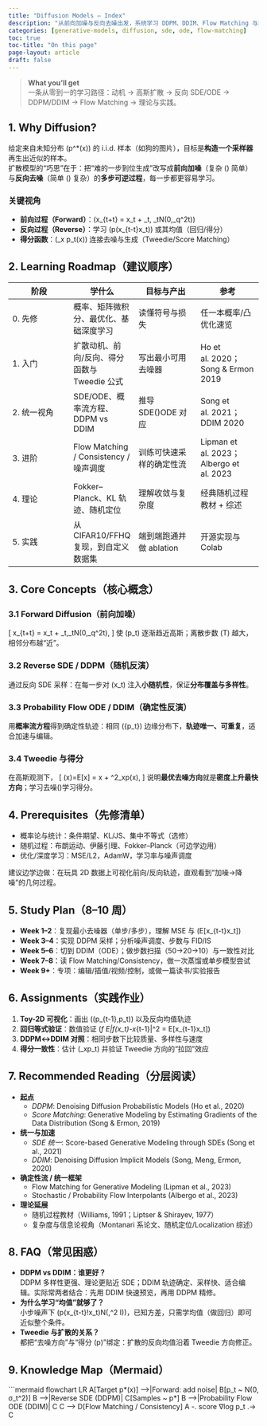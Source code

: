 ```yaml
---
title: "Diffusion Models — Index"
description: "从前向加噪与反向去噪出发，系统学习 DDPM、DDIM、Flow Matching 与理论基础。"
categories: [generative-models, diffusion, sde, ode, flow-matching]
toc: true
toc-title: "On this page"
page-layout: article
draft: false
---
```


> **What you’ll get**  
> 一条从零到一的学习路径：动机 → 高斯扩散 → 反向 SDE/ODE → DDPM/DDIM → Flow Matching → 理论与实践。

## 1. Why Diffusion?
给定来自未知分布 \(p^*(x)\) 的 i.i.d. 样本（如狗的图片），目标是**构造一个采样器**再生出近似的样本。  
扩散模型的“巧思”在于：把“难的一步到位生成”改写成**前向加噪**（复杂 \(\to\) 简单）与**反向去噪**（简单 \(\to\) 复杂）的**多步可逆过程**，每一步都更容易学习。

::: callout-note
### 关键视角
- **前向过程（Forward）**：\(x_{t+\Delta t} = x_t + \eta_t,\ \eta_t\sim\mathcal N(0,\sigma_q^2\Delta t)\)  
- **反向过程（Reverse）**：学习 \(p(x_{t-\Delta t}\mid x_t)\) 或其均值（回归/得分）  
- **得分函数**：\(\nabla_x \log p_t(x)\) 连接去噪与生成（Tweedie/Score Matching）
:::

## 2. Learning Roadmap（建议顺序）
| 阶段 | 学什么 | 目标与产出 | 参考 |
|---|---|---|---|
| 0. 先修 | 概率、矩阵微积分、最优化、基础深度学习 | 读懂符号与损失 | 任一本概率/凸优化速览 |
| 1. 入门 | 扩散动机、前向/反向、得分函数与 Tweedie 公式 | 写出最小可用去噪器 | Ho et al. 2020；Song & Ermon 2019 |
| 2. 统一视角 | SDE/ODE、概率流方程、DDPM vs DDIM | 推导 SDE\(\leftrightarrow\)ODE 对应 | Song et al. 2021；DDIM 2020 |
| 3. 进阶 | Flow Matching / Consistency / 噪声调度 | 训练可快速采样的确定性流 | Lipman et al. 2023；Albergo et al. 2023 |
| 4. 理论 | Fokker–Planck、KL 轨迹、随机定位 | 理解收敛与复杂度 | 经典随机过程教材 + 综述 |
| 5. 实践 | 从 CIFAR10/FFHQ 复现，到自定义数据集 | 端到端跑通并做 ablation | 开源实现与 Colab |

## 3. Core Concepts（核心概念）
### 3.1 Forward Diffusion（前向加噪）
\[
x_{t+\Delta t} = x_t + \eta_t,\quad \eta_t\sim\mathcal N(0,\sigma_q^2\Delta t),
\]
使 \(p_t\) 逐渐趋近高斯；离散步数 \(T\) 越大，相邻分布越“近”。

### 3.2 Reverse SDE / DDPM（随机反演）
通过反向 SDE 采样：在每一步对 \(x_t\) 注入**小随机性**，保证**分布覆盖与多样性**。

### 3.3 Probability Flow ODE / DDIM（确定性反演）
用**概率流方程**得到确定性轨迹：相同 \(\{p_t\}\) 边缘分布下，**轨迹唯一、可重复**，适合加速与编辑。

### 3.4 Tweedie 与得分
在高斯观测下，
\[
\hat\theta(x)=\mathbb E[\theta\mid x] = x + \sigma^2\nabla_x\log p(x),
\]
说明**最优去噪方向**就是**密度上升最快方向**；学习去噪\(\Leftrightarrow\)学习得分。

## 4. Prerequisites（先修清单）
- 概率论与统计：条件期望、KL/JS、集中不等式（选修）
- 随机过程：布朗运动、伊藤引理、Fokker–Planck（可边学边用）
- 优化/深度学习：MSE/L2，AdamW，学习率与噪声调度

::: callout-tip
建议边学边做：在玩具 2D 数据上可视化前向/反向轨迹，直观看到“加噪→降噪”的几何过程。
:::

## 5. Study Plan（8–10 周）
- **Week 1–2**：复现最小去噪器（单步/多步），理解 MSE 与 \(\mathbb E[x_{t-\Delta t}\mid x_t]\)  
- **Week 3–4**：实现 DDPM 采样；分析噪声调度、步数与 FID/IS  
- **Week 5–6**：切到 DDIM（ODE）；做步数扫描（50→20→10）与一致性对比  
- **Week 7–8**：读 Flow Matching/Consistency，做一次蒸馏或单步模型尝试  
- **Week 9+**：专项：编辑/插值/视频/控制，或做一篇读书/实验报告

## 6. Assignments（实践作业）
1. **Toy-2D 可视化**：画出 \((p_{t-1},p_t)\) 以及反向均值轨迹  
2. **回归等式验证**：数值验证 \(\arg\min_f \mathbb E\|f(x_t)-x_{t-1}\|^2 = \mathbb E[x_{t-1}\mid x_t]\)  
3. **DDPM↔DDIM 对照**：相同步数下比较质量、多样性与速度  
4. **得分一致性**：估计 \(\nabla_x\log p_t\) 并验证 Tweedie 方向的“拉回”效应

## 7. Recommended Reading（分层阅读）
- **起点**  
  - *DDPM*: Denoising Diffusion Probabilistic Models (Ho et al., 2020)  
  - *Score Matching*: Generative Modeling by Estimating Gradients of the Data Distribution (Song & Ermon, 2019)  
- **统一与加速**  
  - *SDE 统一*: Score-based Generative Modeling through SDEs (Song et al., 2021)  
  - *DDIM*: Denoising Diffusion Implicit Models (Song, Meng, Ermon, 2020)  
- **确定性流 / 统一框架**  
  - Flow Matching for Generative Modeling (Lipman et al., 2023)  
  - Stochastic / Probability Flow Interpolants (Albergo et al., 2023)
- **理论延展**  
  - 随机过程教材（Williams, 1991；Liptser & Shirayev, 1977）  
  - 复杂度与信息论视角（Montanari 系论文、随机定位/Localization 综述）

## 8. FAQ（常见困惑）
- **DDPM vs DDIM：谁更好？**  
  DDPM 多样性更强、理论更贴近 SDE；DDIM 轨迹确定、采样快、适合编辑。实际常两者结合：先用 DDIM 快速预览，再用 DDPM 精修。
- **为什么学习“均值”就够了？**  
  小步噪声下 \(p(x_{t-\Delta t}\!\mid x_t)\approx\mathcal N(\mu,\sigma^2 I)\)，已知方差，只需学均值（做回归）即可近似整个条件。
- **Tweedie 与扩散的关系？**  
  都把“去噪方向”与“得分 \(\nabla\log p\)”绑定：扩散的反向均值沿着 Tweedie 方向修正。

## 9. Knowledge Map（Mermaid）
```mermaid
flowchart LR
  A[Target p*(x)] -->|Forward: add noise| B[p_t ~ N(0, σ_t^2)]
  B -->|Reverse SDE (DDPM)| C[Samples ~ p*]
  B -->|Probability Flow ODE (DDIM)| C
  C --> D[Flow Matching / Consistency]
  A -. score ∇log p_t .-> C
